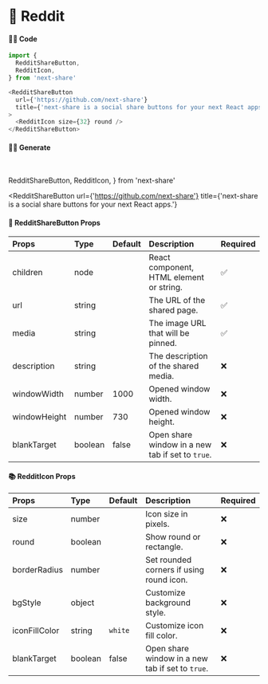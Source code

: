 # 🎀 Reddit

#### 👨‍💻 Code

```js copy
import {
  RedditShareButton,
  RedditIcon,
} from 'next-share'

<RedditShareButton
  url={'https://github.com/next-share'}
  title={'next-share is a social share buttons for your next React apps.'}
>
  <RedditIcon size={32} round />
</RedditShareButton>
```

#### 👨‍💻 Generate

<br />

  RedditShareButton,
  RedditIcon,
} from 'next-share'

<RedditShareButton
  url={'https://github.com/next-share'}
  title={'next-share is a social share buttons for your next React apps.'}
>
  <RedditIcon size={32} round />
</RedditShareButton>

#### 📖 RedditShareButton Props

| Props | Type | Default | Description | Required |
| :--- | :--- | :--- | :--- | :--- |
| children | node |  | React component, HTML element or string. | ✅ |
| url | string |  | The URL of the shared page. | ✅ |
| media | string |  | The image URL that will be pinned. | ✅ |
| description | string |  | The description of the shared media. | ❌ |
| windowWidth | number | 1000 | Opened window width. | ❌ |
| windowHeight | number | 730 | Opened window height. | ❌ |
| blankTarget | boolean | false | Open share window in a new tab if set to `true`. | ❌ |

#### 📚 RedditIcon Props

| Props | Type | Default | Description | Required |
| :--- | :--- | :--- | :--- | :--- |
| size | number |  | Icon size in pixels. | ❌ |
| round | boolean |  | Show round or rectangle. | ❌ |
| borderRadius | number |  | Set rounded corners if using round icon. | ❌ |
| bgStyle | object |  | Customize background style. | ❌ |
| iconFillColor | string | <code>white</code> | Customize icon fill color. | ❌ |
| blankTarget | boolean | false | Open share window in a new tab if set to `true`. | ❌ |

